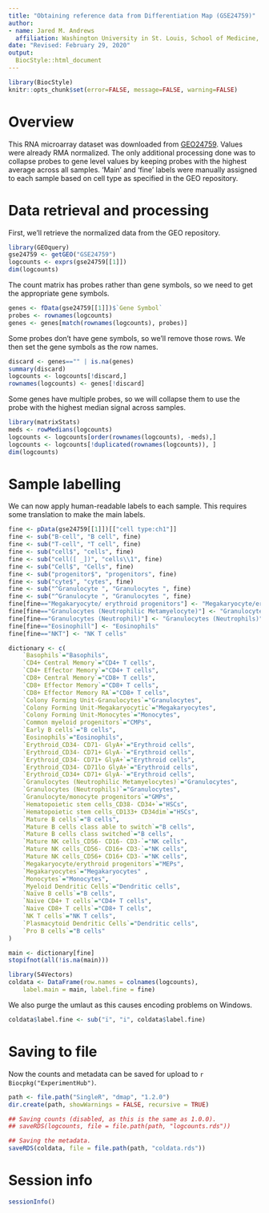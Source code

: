```yaml
---
title: "Obtaining reference data from Differentiation Map (GSE24759)"
author: 
- name: Jared M. Andrews
  affiliation: Washington University in St. Louis, School of Medicine, St. Louis, MO, USA
date: "Revised: February 29, 2020"
output: 
  BiocStyle::html_document
---
```


```r
library(BiocStyle)
knitr::opts_chunk$set(error=FALSE, message=FALSE, warning=FALSE)
```

# Overview

This RNA microarray dataset was downloaded from [GEO24759](https://www.ncbi.nlm.nih.gov/geo/query/acc.cgi?acc=GSE24759).
Values were already RMA normalized. 
The only additional processing done was to collapse probes to gene level values by keeping probes with the highest average across all samples.
'Main' and 'fine' labels were manually assigned to each sample based on cell type as specified in the GEO repository.

# Data retrieval and processing

First, we'll retrieve the normalized data from the GEO repository.

```r
library(GEOquery)
gse24759 <- getGEO("GSE24759")
logcounts <- exprs(gse24759[[1]])
dim(logcounts)
```

The count matrix has probes rather than gene symbols, so we need to get the appropriate gene symbols.

```r
genes <- fData(gse24759[[1]])$`Gene Symbol`
probes <- rownames(logcounts)
genes <- genes[match(rownames(logcounts), probes)]
```

Some probes don't have gene symbols, so we'll remove those rows.
We then set the gene symbols as the row names.

```r
discard <- genes=="" | is.na(genes)
summary(discard)
logcounts <- logcounts[!discard,]
rownames(logcounts) <- genes[!discard]
```

Some genes have multiple probes, so we will collapse them to use the probe with the highest median signal across samples.

```r
library(matrixStats)
meds <- rowMedians(logcounts)
logcounts <- logcounts[order(rownames(logcounts), -meds),]
logcounts <- logcounts[!duplicated(rownames(logcounts)), ]
dim(logcounts)
```

# Sample labelling

We can now apply human-readable labels to each sample.
This requires some translation to make the main labels.

```r
fine <- pData(gse24759[[1]])[["cell type:ch1"]]
fine <- sub("B-cell", "B cell", fine)
fine <- sub("T-cell", "T cell", fine)
fine <- sub("cell$", "cells", fine)
fine <- sub("cell([ _])", "cells\\1", fine)
fine <- sub("Cell$", "Cells", fine)
fine <- sub("progenitor$", "progenitors", fine)
fine <- sub("cyte$", "cytes", fine)
fine <- sub("^Granulocyte ", "Granulocytes ", fine)
fine <- sub("^Granulocyte ", "Granulocytes ", fine)
fine[fine=="Megakaryocyte/ erythroid progenitors"] <- "Megakaryocyte/erythroid progenitors"
fine[fine=="Granulocytes (Neutrophilic Metamyelocyte)"] <- "Granulocytes (Neutrophilic Metamyelocytes)"
fine[fine=="Granulocytes (Neutrophil)"] <- "Granulocytes (Neutrophils)"
fine[fine=="Eosinophill"] <- "Eosinophils"
fine[fine=="NKT"] <- "NK T cells"

dictionary <- c(
    `Basophils`="Basophils",
    `CD4+ Central Memory`="CD4+ T cells",
    `CD4+ Effector Memory`="CD4+ T cells",
    `CD8+ Central Memory`="CD8+ T cells",
    `CD8+ Effector Memory`="CD8+ T cells",
    `CD8+ Effector Memory RA`="CD8+ T cells",
    `Colony Forming Unit-Granulocytes`="Granulocytes",
    `Colony Forming Unit-Megakaryocytic`="Megakaryocytes", 
    `Colony Forming Unit-Monocytes`="Monocytes",
    `Common myeloid progenitors`="CMPs",
    `Early B cells`="B cells",
    `Eosinophils`="Eosinophils",
    `Erythroid_CD34- CD71- GlyA+`="Erythroid cells",
    `Erythroid_CD34- CD71+ GlyA-`="Erythroid cells",
    `Erythroid_CD34- CD71+ GlyA+`="Erythroid cells",
    `Erythroid_CD34- CD71lo GlyA+`="Erythroid cells",
    `Erythroid_CD34+ CD71+ GlyA-`="Erythroid cells",
    `Granulocytes (Neutrophilic Metamyelocytes)`="Granulocytes",
    `Granulocytes (Neutrophils)`="Granulocytes",
    `Granulocyte/monocyte progenitors`="GMPs",
    `Hematopoietic stem cells_CD38- CD34+`="HSCs",
    `Hematopoietic stem cells_CD133+ CD34dim`="HSCs",
    `Mature B cells`="B cells",
    `Mature B cells class able to switch`="B cells",
    `Mature B cells class switched`="B cells",
    `Mature NK cells_CD56- CD16- CD3-`="NK cells",
    `Mature NK cells_CD56- CD16+ CD3-`="NK cells",
    `Mature NK cells_CD56+ CD16+ CD3-`="NK cells",
    `Megakaryocyte/erythroid progenitors`="MEPs",
    `Megakaryocytes`="Megakaryocytes" ,
    `Monocytes`="Monocytes",
    `Myeloid Dendritic Cells`="Dendritic cells",
    `Naïve B cells`="B cells",
    `Naive CD4+ T cells`="CD4+ T cells",
    `Naive CD8+ T cells`="CD8+ T cells",
    `NK T cells`="NK T cells",
    `Plasmacytoid Dendritic Cells`="Dendritic cells",
    `Pro B cells`="B cells"
)

main <- dictionary[fine]
stopifnot(all(!is.na(main)))

library(S4Vectors)
coldata <- DataFrame(row.names = colnames(logcounts),
    label.main = main, label.fine = fine)
```

We also purge the umlaut as this causes encoding problems on Windows.

```r
coldata$label.fine <- sub("ï", "i", coldata$label.fine)
```

# Saving to file

Now the counts and metadata can be saved for upload to `r Biocpkg("ExperimentHub")`.

```r
path <- file.path("SingleR", "dmap", "1.2.0")
dir.create(path, showWarnings = FALSE, recursive = TRUE)

## Saving counts (disabled, as this is the same as 1.0.0).
## saveRDS(logcounts, file = file.path(path, "logcounts.rds"))

## Saving the metadata.
saveRDS(coldata, file = file.path(path, "coldata.rds"))
```

# Session info

```r
sessionInfo()
```
